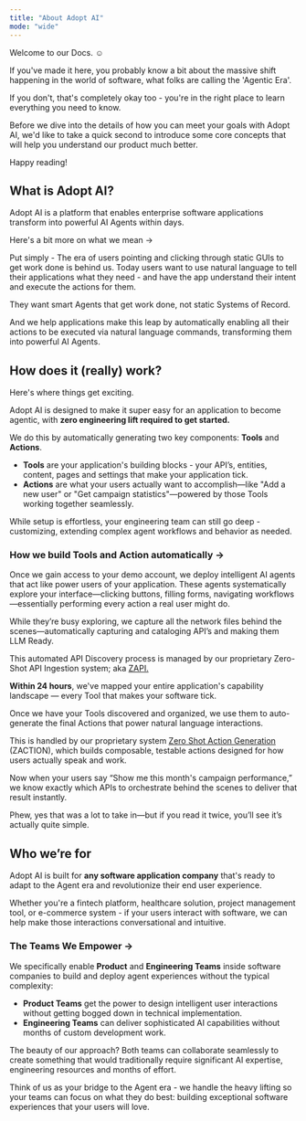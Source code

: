 ```yaml
---
title: "About Adopt AI"
mode: "wide"
---
```


Welcome to our Docs. ☺️

If you've made it here, you probably know a bit about the massive shift happening in the world of software, what folks are calling the 'Agentic Era'.

If you don't, that's completely okay too - you're in the right place to learn everything you need to know.

Before we dive into the details of how you can meet your goals with Adopt AI, we'd like to take a quick second to introduce some core concepts that will help you understand our product much better.

Happy reading!

## **What is Adopt AI?**

Adopt AI is a platform that enables enterprise software applications transform into powerful AI Agents within days.

Here's a bit more on what we mean →

Put simply - The era of users pointing and clicking through static GUIs to get work done is behind us. Today users want to use natural language to tell their applications what they need - and have the app understand their intent and execute the actions for them.

They want smart Agents that get work done, not static Systems of Record.

And we help applications make this leap by automatically enabling all their actions to be executed via natural language commands, transforming them into powerful AI Agents.

## **How does it (really) work?**

Here's where things get exciting.

Adopt AI is designed to make it super easy for an application to become agentic, with **zero engineering lift required to get started.**

We do this by automatically generating two key components: **Tools** and **Actions**.

- **Tools** are your application's building blocks - your API’s, entities, content, pages and settings that make your application tick.
- **Actions** are what your users actually want to accomplish—like "Add a new user" or "Get campaign statistics"—powered by those Tools working together seamlessly.

<Info>
  While setup is effortless, your engineering team can still go deep - customizing, extending complex agent workflows and behavior as needed.
</Info>

### **How we build Tools and Action automatically →**

Once we gain access to your demo account, we deploy intelligent AI agents that act like power users of your application. These agents systematically explore your interface—clicking buttons, filling forms, navigating workflows—essentially performing every action a real user might do.

While they’re busy exploring, we capture all the network files behind the scenes—automatically capturing and cataloging API’s and making them LLM Ready.

This automated API Discovery process is managed by our proprietary Zero-Shot API Ingestion system; aka [ZAPI.](/essentials/zero-shot-api-ingestion)

**Within 24 hours**, we've mapped your entire application's capability landscape — every Tool that makes your software tick.

Once we have your Tools discovered and organized, we use them to auto-generate the final Actions that power natural language interactions.

This is handled by our proprietary system [Zero Shot Action Generation](/essentials/zero-shot-action-generation) (ZACTION), which builds composable, testable actions designed for how users actually speak and work.

Now when your users say “Show me this month's campaign performance,” we know exactly which APIs to orchestrate behind the scenes to deliver that result instantly.

Phew, yes that was a lot to take in—but if you read it twice, you’ll see it’s actually quite simple.

## Who we’re for

Adopt AI is built for **any software application company** that's ready to adapt to the Agent era and revolutionize their end user experience.

Whether you're a fintech platform, healthcare solution, project management tool, or e-commerce system - if your users interact with software, we can help make those interactions conversational and intuitive.

### **The Teams We Empower →**

We specifically enable **Product** and **Engineering Teams** inside software companies to build and deploy agent experiences without the typical complexity:

- **Product Teams** get the power to design intelligent user interactions without getting bogged down in technical implementation.
- **Engineering Teams** can deliver sophisticated AI capabilities without months of custom development work.

The beauty of our approach? Both teams can collaborate seamlessly to create something that would traditionally require significant AI expertise, engineering resources and months of effort.

Think of us as your bridge to the Agent era - we handle the heavy lifting so your teams can focus on what they do best: building exceptional software experiences that your users will love.